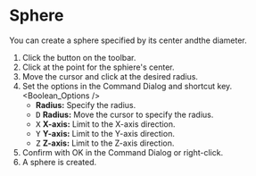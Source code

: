 
# Sphere

<Reference shortcut='' command='Sphere' button='Toolbar' />

You can  create a sphere specified by its center andthe diameter.

1. Click the button <ButtonIcon type="button-sphere" /> on the toolbar.
2. Click at the point for the sphiere's center.
3. Move the cursor and click at the desired radius.
4. Set the options in the Command Dialog and shortcut key.
   <Boolean_Options />
   - **Radius:** Specify the radius.
   - <kbd>D</kbd> **Radius:** Move the cursor to specify the radius.
   - <kbd>X</kbd> **X-axis:** Limit to the X-axis direction.
   - <kbd>Y</kbd> **Y-axis:** Limit to the Y-axis direction.
   - <kbd>Z</kbd> **Z-axis:** Limit to the Z-axis direction.
5. Confirm with OK in the Command Dialog or right-click.
6. A sphere is created.




